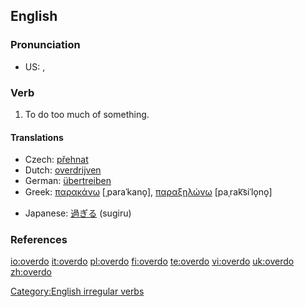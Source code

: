 ==English==

===Pronunciation===
*US: {{IPA|/'ovəɻdu/}}, {{SAMPA|/'ov@r\`du/}}

===Verb===
{{en-verb|overdoes|overdoing|overdid|overdone}}

# To do too much of something.

====Translations====
{{trans-top|to do too much of something}}
*Czech: [[přehnat]]
*Dutch: [[overdrijven]]
*German: [[übertreiben]]
*Greek: [[παρακάνω]] [ˌparaˈkano̞], [[παραξηλώνω]] [paˌrak͡siˈlo̞no̞]
{{trans-mid}}
*Japanese: [[過ぎる]] (sugiru)
{{trans-bottom}}

===References===
{{R:Century 1911}}
{{R:Webster 1913}}

[[Category:English irregular verbs]]

[[io:overdo]]
[[it:overdo]]
[[pl:overdo]]
[[fi:overdo]]
[[te:overdo]]
[[vi:overdo]]
[[uk:overdo]]
[[zh:overdo]]